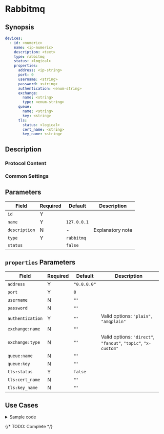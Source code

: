 # Rabbitmq

## Synopsis

```yaml
devices:
  - id: <numeric>
    name: <ip-numeric>
    description: <text>
    type: rabbitmq
    status: <logical>
    properties:
      address: <ip-string>
      port: 0
      username: <string>
      password: <string>
      authentication: <enum-string>
      exchange:
        name: <string>
        type: <enum-string>
      queue:
        name: <string>
        key: <string>
      tls:
        status: <logical>
        cert_name: <string>
        key_name: <string>
```

## Description

### Protocol Content

### Common Settings

<dl>
</dl>

## Parameters

|Field|Required|Default|Description|
|---|---|---|---|
|`id`|Y|||
|`name`|Y|`127.0.0.1`||
|`description`|N|-|Explanatory note|
|`type`|Y|`rabbitmq`||
|`status`||`false`||

## `properties` Parameters

|Field|Required|Default|Description|
|---|---|---|---|
|`address`|Y|`"0.0.0.0"`||
|`port`|Y|`0`||
|`username`|N|`""`||
|`password`|N|`""`||
|`authentication`|Y|`""`|Valid options: `"plain"`, `"amqplain"`|
|`exchange:name`|N|`""`||
|`exchange:type`|N|`""`|Valid options: `"direct"`, `"fanout"`, `"topic"`, `"x-custom"`|
|`queue:name`|N|`""`||
|`queue:key`|N|`""`||
|`tls:status`|Y|`false`||
|`tls:cert_name`|N|`""`||
|`tls:key_name`|N|`""`||

## Use Cases

<details>
<summary>Sample code</summary>
```yaml
```
</details>

{/* TODO: Complete */}